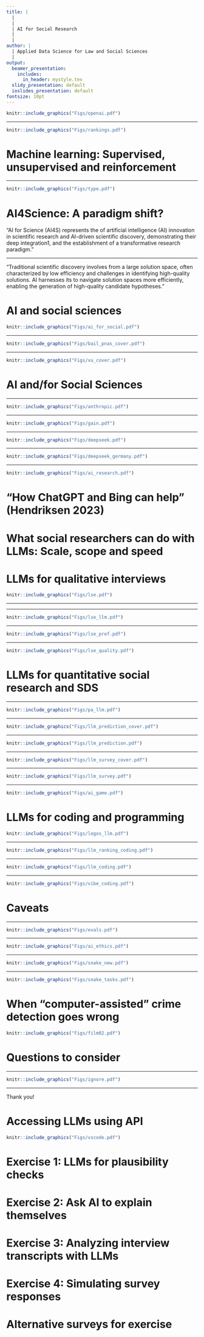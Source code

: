 ```yaml
---
title: |
  |
  |
  | AI for Social Research
  |
  |
author: |
  | Applied Data Science for Law and Social Sciences
  |
output:
  beamer_presentation:
    includes:
      in_header: mystyle.tex
  slidy_presentation: default
  ioslides_presentation: default
fontsize: 10pt
---
```


\vspace{0.2cm}
```r
knitr::include_graphics("Figs/openai.pdf")
```
\vspace{0.2cm}
\begin{center}
\url{https://openai.com/research/}
\end{center}

---

```r
knitr::include_graphics("Figs/rankings.pdf")
```
\vspace{0.2cm}
\begin{center}
\url{https://openrouter.ai/rankings/science?view=week}
\end{center}

# Machine learning: Supervised, unsupervised and reinforcement

\begin{itemize}
  \item Classification -- e.g., filtering spam emails (or regression with regularization)
  \vspace{0.4cm}
  \item Description and pattern recognition -- e.g., facial recognition
  \vspace{0.4cm}
  \item Prediction or forecasting -- e.g., stock market forcasting using GPT (generative predictive transformer)
\end{itemize}

---

```r
knitr::include_graphics("Figs/type.pdf")
```

# AI4Science: A paradigm shift? 

\vspace{0.2cm}
\begincols
  \begincol{.4\textwidth}
    \begin{figure}
    \centering
    \includegraphics[scale=0.25]{Figs/ai4sci}
    \end{figure}
  \endcol
  \hspace{0.2cm}
  \begincol{.5\textwidth}
  "AI for Science (AI4S) represents the \textbf{convergence} of artificial intelligence (AI) innovation in scientific research and AI-driven scientific discovery, demonstrating their deep integration1, and the establishment of a transformative research paradigm."
  \endcol
\endcols

---

\vspace{0.2cm}
\begincols
  \begincol{.4\textwidth}
    \begin{figure}
    \centering
    \includegraphics[scale=0.25]{Figs/ai4sci}
    \end{figure}
  \endcol
  \hspace{0.2cm}
  \begincol{.5\textwidth}
  \small
  "Traditional scientific discovery involves \textbf{generating and validating candidate hypotheses} from a large solution space, often characterized by low efficiency and challenges in identifying high-quality solutions. AI harnesses its \textbf{powerful data processing and analytical capabilities} to navigate solution spaces more efficiently, enabling the generation of high-quality candidate hypotheses."
  \endcol
\endcols

# AI and social sciences


```r
knitr::include_graphics("Figs/ai_for_social.pdf")
```

---

```r
knitr::include_graphics("Figs/bail_pnas_cover.pdf")
```
\vspace{0.2cm}
\begin{center}
\scriptsize
\url{https://doi.org/10.1073/pnas.2314021121}
\end{center}

---

```r
knitr::include_graphics("Figs/xu_cover.pdf")
```
\vspace{0.2cm}
\begin{center}
\scriptsize
\url{https://doi.org/10.1016/j.ipm.2024.103665}
\end{center}

# AI and/for Social Sciences

\begin{itemize}
\small
  \item Use AI to improve professional practices, such as in
  \begin{itemize}
    \item Education
    \item Newsroom
    \item Healthcare and counseling
    \item Crime control
  \end{itemize}
  \vspace{0.1cm}
  \item Broad societal impacts of and changes brought by AI, such as
  \begin{itemize}
    \item Misinformation and democratic backsliding
    \item Inequality and discrimination
    \item Climate change and sustainable development
  \end{itemize}
  \vspace{0.1cm}
  \item Development, regulation and governance of the AI sector (and its use) -- geopolitics of LLMs (e.g., Deepseek)
\end{itemize}

---

```r
knitr::include_graphics("Figs/anthropic.pdf")
```
\vspace{0.2cm}
\begin{center}
\scriptsize
\url{https://www.anthropic.com/news/anthropic-education-report-how-university-students-use-claude}
\end{center}

---

\vspace{0.4cm}
```r
knitr::include_graphics("Figs/gain.pdf")
```
\vspace{0.2cm}
\begin{center}
\small
\url{https://generative-ai-newsroom.com/}
\end{center}

---

```r
knitr::include_graphics("Figs/deepseek.pdf")
```

---

\vspace{0.4cm}
```r
knitr::include_graphics("Figs/deepseek_germany.pdf")
```

---

\vspace{0.2cm}
```r
knitr::include_graphics("Figs/ai_research.pdf")
```

# "How ChatGPT and Bing can help" (Hendriksen 2023)

\begin{itemize}
  \item Identifying and adjusting research ideas/questions and relevant literatures (e.g. "what has been done in this area?")
  \vspace{0.4cm}
  \item Locating relevant co-authors and key researchers in the field (e.g. "who has worked on this topic?")
  \vspace{0.4cm}
  \item Exposing ideas to simulated and targeted critical readers (e.g. "how will my research be received")
  \vspace{0.4cm}
  \item Producing research applications (e.g. "develop an outline for research proposal; coding and programming for specified tasks")
\end{itemize}

# What social researchers can do with LLMs: Scale, scope and speed

\begin{itemize}
  \item Explore human behaviour through "impersonation" (simulation) and human-machine interactions/comparisons -- agent-based modeling (ABM)
  \vspace{0.4cm}
  \item Text annotation and (qualitative) grounded-theory coding -- discourse, content and thematic analysis and natural language processing (e.g., Geiecke and Jaravel 2024; Korinek 2023; Leek et al 2024)
  \vspace{0.4cm}
  \item Design, implement and replicate surveys, including experiments (see Bail 2024)
  \vspace{0.4cm}
  \item (Statistical) programming -- "vibe coding" (!?)
\end{itemize}

# LLMs for qualitative interviews

\vspace{0.3cm}
```r
knitr::include_graphics("Figs/lse.pdf")
```
\vspace{0.2cm}
\begin{center}
\small
\url{https://dx.doi.org/10.2139/ssrn.4974382}
\end{center}

---

\begin{itemize}
\small
  \item Use "single" LLM agent (OpenAI's GPT-4o) to carry out interviews on different topics, such as
  \begin{itemize}
    \item Meaning of life
    \item Political preferences (over the 2024 French snap election)
    \item Educational and occupational choices
  \end{itemize}
  \item Evaluate LLM peformance 
  \begin{itemize}
    \item Compare AI-generated transcripts to human experts (in this case, sociologists)
    \item Solicit assessment from respondents, e.g. how well the content of the interview captures their views (or "empathetic") and whether they would prefer to participate in an interview with AI or human researchers
  \end{itemize}
  \item Why AI-led/assisted interviews might be a good idea
  \begin{itemize}
    \item Scale and cost
    \item Privacy and sensitivity bias
  \end{itemize}
\end{itemize}

---

\vspace{0.3cm}
```r
knitr::include_graphics("Figs/lse_llm.pdf")
```

---

\vspace{0.3cm}
```r
knitr::include_graphics("Figs/lse_pref.pdf")
```

---

\vspace{0.3cm}
```r
knitr::include_graphics("Figs/lse_quality.pdf")
```

# LLMs for quantitative social research and SDS

\begin{itemize}
\small
  \item Survey and experiments: Using AI to question development, survey design, data collection, and interviewing to downstream tasks such as response processing, data augmentation, analysis, and weighting (NORC 2025)
  \vspace{0.4cm}
  \item Natural language processing (NLP): Using computational tools to analyze unstructured text, image or audio data
  \vspace{0.4cm}
  \item Agent-based modeling (ABM): Using computational tools to model and similate the social world and human behaviors (e.g., racial segregation and co-operation)
\end{itemize}

---

```r
knitr::include_graphics("Figs/pa_llm.pdf")
```

---

```r
knitr::include_graphics("Figs/llm_prediction_cover.pdf")
```

---

```r
knitr::include_graphics("Figs/llm_prediction.pdf")
```

---

```r
knitr::include_graphics("Figs/llm_survey_cover.pdf")
```

---

```r
knitr::include_graphics("Figs/llm_survey.pdf")
```

---

```r
knitr::include_graphics("Figs/ai_game.pdf")
```
\vspace{0.1cm}
\begin{center}
\scriptsize
Demo: \url{https://reverie.herokuapp.com/arXiv_Demo/}
\end{center}

# LLMs for coding and programming

```r
knitr::include_graphics("Figs/logos_llm.pdf")
```
\vspace{0.3cm}
\begin{itemize}
\small
  \item Claude Code (\url{https://www.anthropic.com/claude-code})
  \item Google Gemini Code Assist (\url{https://codeassist.google/})
  \item OpenAI Codex (\url{https://chatgpt.com/codex})
  \item ....
\end{itemize}

---

\vspace{0.3cm}
```r
knitr::include_graphics("Figs/llm_ranking_coding.pdf")
```

---

\vspace{0.3cm}
```r
knitr::include_graphics("Figs/llm_coding.pdf")
```

---

\vspace{0.3cm}
```r
knitr::include_graphics("Figs/vibe_coding.pdf")
```

# Caveats

\begin{itemize}
  \item Human bias -- sure, but perhaps an opportunity to "reverse engineer" the (re)production of different biases?
  \vspace{0.3cm}
  \item Ethics, perhaps both as a problem and solution -- deception and simulation?
  \vspace{0.3cm}
  \item Robustness, transparency and replicability -- performance evaluation, prompt tweaking and model comparison?
\end{itemize}

---

\vspace{0.4cm}
```r
knitr::include_graphics("Figs/evals.pdf")
```

---

```r
knitr::include_graphics("Figs/ai_ethics.pdf")
```
\vspace{0.2cm}
\begin{center}
\tiny
\url{https://www.theatlantic.com/technology/archive/2025/05/reddit-ai-persuasion-experiment-ethics/682676/}
\end{center}

---

\vspace{0.3cm}
```r
knitr::include_graphics("Figs/snake_new.pdf")
```
\vspace{0.2cm}
\begin{center}
\url{https://www.aisnakeoil.com/}
\end{center}

---

\vspace{0.2cm}
```r
knitr::include_graphics("Figs/snake_tasks.pdf")
```

# When "computer-assisted" crime detection goes wrong

\vspace{0.1cm}
```r
knitr::include_graphics("Figs/film02.pdf")
```

# Questions to consider

\begin{itemize}
  \item Now AI has become a possibility -- how might you incorporate AI into your research? How comfortable are you with using AI for research purposes? Why?
  \vspace{0.2cm}
  \item Bail (2024) listed a lot of promising research opportunities and questions, which one would like to explore further? What else?
  \vspace{0.2cm}
  \item In order to take advantage of AI, what might be the skills that you need to acquire? How much AI do you have to "know?" Perhaps apply the principle of "strategic ignorance" (Linsey McGoey 2019)?
  \vspace{0.2cm}
  \item Learn how to use AI tools creatively to increase your research productivity; critical thinking remains essential
  \vspace{0.2cm}
  \item Own the technology: Prompt engineering and more advanced LLM skills (e.g., fine-tuning)
\end{itemize}

---

```r
knitr::include_graphics("Figs/ignore.pdf")
```

---

Thank you!

# Accessing LLMs using API

```r
knitr::include_graphics("Figs/vscode.pdf")
```
\vspace{0.1cm}
\begin{center}
\scriptsize
\url{https://code.visualstudio.com/api/extension-guides/language-model}
\end{center}

# Exercise 1: LLMs for plausibility checks

\begin{itemize}
  \item Without using ChatGPT and Bing, imagine how you can integrate AI into your research practice and workflows
  \vspace{0.5cm}
  \item Ask ChatGPT and Bing to see what they can do for your research. Are these suggestions at the risk of violating the College's policy on AI and academic integrity?
  \vspace{0.5cm}
  \item Ask ChatGPT and Bing in general what they can do for qualitative and/or quantitative (social) researchers
\end{itemize}

# Exercise 2: Ask AI to explain themselves

\begincols
  \begincol{.4\textwidth}
    \vspace{0.4cm}
    \begin{figure}
    \centering
    \includegraphics[scale=0.35]{Figs/flowchart}
    \end{figure}
  \endcol
  \hspace{0.2cm}
  \begincol{.5\textwidth}
  \vspace{0.2cm}
  \begin{itemize}
    \item Is it intuitive to understand?
    \vspace{1cm}
    \item Can you try to come up with your prompt to create a (similar) flowchart?
    \vspace{1cm}
    \item What is the prompt you use? Share it with us.
  \end{itemize}
  \endcol
\endcols

# Exercise 3: Analyzing interview transcripts with LLMs

\begin{itemize}
\small
  \item \textbf{Source}: "Urban conceptions of nature during the ongoing COVID-19 pandemic" (Matthew Wood 2021) -- see \url{https://researchdata.bbk.ac.uk/id/eprint/161/}
  \vspace{0.3cm}
  \item \textbf{Step 1}: Download the data and skim through the information on BiRD
  \vspace{0.3cm}
  \item \textbf{Step 2}: Replicate the prompts used by Morgan (2023) to analyze the interview transcripts
  \vspace{0.3cm}
  \item \textbf{Questions to think about}
  \begin{itemize}
    \item Are you happy with Morgan's prompts? Can you get around the limitations or issues pointed out by Morgan?
    \item How do you evaluate the quality of the analysis produced by AI? What might be some useful criteria?
    \item How do your know AI is more or less nuanced when it comes to coding and \textbf{interpretation}?
  \end{itemize}
\end{itemize}

# Exercise 4: Simulating survey responses

\begin{itemize}
\small
  \item Form a group of three to four students so you can discuss findings among yourselves
  \vspace{0.15cm}
  \item Use LLMs to carry out a "mock" survey
  \begin{itemize}
    \item \textbf{Step 1}: Choose a question from YouGov (\url{https://yougov.co.uk/topics/overview/trackers})
    \item \textbf{Step 2}: Ask LLM the same question to see if they return similar responses (you can try to ask if they have any reference for their answers)
    \item \textbf{Step 3}: Create different "respondents" using YouGov's demographic breakdowns
    \item \textbf{Step 4}: Ask LLM the same question to see if they return similar responses based on the demograpic profile; repeat \textbf{Step 4} using different demograpic profiles
  \end{itemize}
  \vspace{0.15cm}
  \item Questions: How reliable are AI-generated responses, using survey data as the benchmark? How do you compare the performance of different LLMs? Does the topic you choose matter?
\end{itemize}

# Alternative surveys for exercise

\begin{itemize}
\small
  \item British Social Attitudes (\url{https://natcen.ac.uk/british-social-attitudes})
  \vspace{0.5cm}
  \item Pew Research Center (\url{https://www.pewresearch.org/datasets/})
  \vspace{0.5cm}
  \item World Value Survey (\url{https://www.worldvaluessurvey.org/wvs.jsp})
  \vspace{0.5cm}
  \item ... and more
\end{itemize}